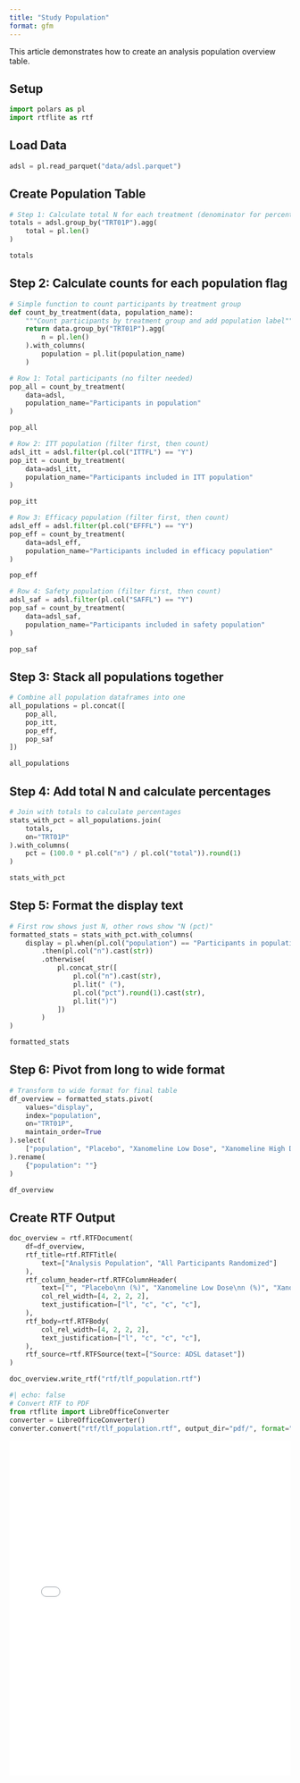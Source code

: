```yaml
---
title: "Study Population"
format: gfm
---
```


This article demonstrates how to create an analysis population overview table.

## Setup

```python
import polars as pl
import rtflite as rtf
```

## Load Data 

```python
adsl = pl.read_parquet("data/adsl.parquet")
```

## Create Population Table

```python
# Step 1: Calculate total N for each treatment (denominator for percentages)
totals = adsl.group_by("TRT01P").agg(
    total = pl.len()
)

totals
```

## Step 2: Calculate counts for each population flag

```python
# Simple function to count participants by treatment group
def count_by_treatment(data, population_name):
    """Count participants by treatment group and add population label"""
    return data.group_by("TRT01P").agg(
        n = pl.len()
    ).with_columns(
        population = pl.lit(population_name)
    )
```

```python
# Row 1: Total participants (no filter needed)
pop_all = count_by_treatment(
    data=adsl,
    population_name="Participants in population"
)

pop_all
```

```python
# Row 2: ITT population (filter first, then count)
adsl_itt = adsl.filter(pl.col("ITTFL") == "Y")
pop_itt = count_by_treatment(
    data=adsl_itt,
    population_name="Participants included in ITT population"
)

pop_itt
```

```python
# Row 3: Efficacy population (filter first, then count)
adsl_eff = adsl.filter(pl.col("EFFFL") == "Y")
pop_eff = count_by_treatment(
    data=adsl_eff,
    population_name="Participants included in efficacy population"
)

pop_eff
```

```python
# Row 4: Safety population (filter first, then count)
adsl_saf = adsl.filter(pl.col("SAFFL") == "Y")
pop_saf = count_by_treatment(
    data=adsl_saf,
    population_name="Participants included in safety population"
)

pop_saf
```

## Step 3: Stack all populations together

```python
# Combine all population dataframes into one
all_populations = pl.concat([
    pop_all,
    pop_itt,
    pop_eff,
    pop_saf
])

all_populations
```

## Step 4: Add total N and calculate percentages

```python
# Join with totals to calculate percentages
stats_with_pct = all_populations.join(
    totals,
    on="TRT01P"
).with_columns(
    pct = (100.0 * pl.col("n") / pl.col("total")).round(1)
)

stats_with_pct
```

## Step 5: Format the display text

```python
# First row shows just N, other rows show "N (pct)"
formatted_stats = stats_with_pct.with_columns(
    display = pl.when(pl.col("population") == "Participants in population")
        .then(pl.col("n").cast(str))
        .otherwise(
            pl.concat_str([
                pl.col("n").cast(str),
                pl.lit(" ("),
                pl.col("pct").round(1).cast(str),
                pl.lit(")")
            ])
        )
)

formatted_stats
```

## Step 6: Pivot from long to wide format

```python
# Transform to wide format for final table
df_overview = formatted_stats.pivot(
    values="display",
    index="population",
    on="TRT01P",
    maintain_order=True
).select(
    ["population", "Placebo", "Xanomeline Low Dose", "Xanomeline High Dose"]
).rename(
    {"population": ""}
)

df_overview
```

## Create RTF Output

```python
doc_overview = rtf.RTFDocument(
    df=df_overview,
    rtf_title=rtf.RTFTitle(
        text=["Analysis Population", "All Participants Randomized"]
    ),
    rtf_column_header=rtf.RTFColumnHeader(
        text=["", "Placebo\nn (%)", "Xanomeline Low Dose\nn (%)", "Xanomeline High Dose\nn (%)"],
        col_rel_width=[4, 2, 2, 2],
        text_justification=["l", "c", "c", "c"],
    ),
    rtf_body=rtf.RTFBody(
        col_rel_width=[4, 2, 2, 2],
        text_justification=["l", "c", "c", "c"],
    ),
    rtf_source=rtf.RTFSource(text=["Source: ADSL dataset"])
)

doc_overview.write_rtf("rtf/tlf_population.rtf")
```

```python
#| echo: false
# Convert RTF to PDF
from rtflite import LibreOfficeConverter
converter = LibreOfficeConverter()
converter.convert("rtf/tlf_population.rtf", output_dir="pdf/", format="pdf", overwrite=True)
```

<embed src="pdf/tlf_population.pdf" style="width:100%; height:600px" type="application/pdf">